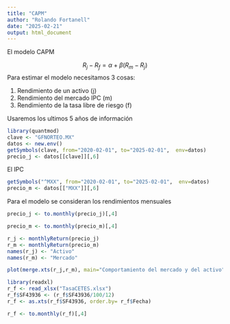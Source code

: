 ```yaml
---
title: "CAPM"
author: "Rolando Fortanell"
date: "2025-02-21"
output: html_document
---
```


El modelo CAPM 


$$ R_j-R_f=\alpha+\beta(R_m-R_j) $$
Para estimar el modelo necesitamos 3 cosas:

1) Rendimiento de un activo (j)
2) Rendimiento del mercado IPC (m)
3) Rendimiento de la tasa libre de riesgo (f)

Usaremos los ultimos 5 años de información

```r
library(quantmod)
clave <- "GFNORTEO.MX"
datos <- new.env()
getSymbols(clave, from="2020-02-01", to="2025-02-01",  env=datos)
precio_j <- datos[[clave]][,6]


```

El IPC

```r
getSymbols("^MXX", from="2020-02-01", to="2025-02-01",  env=datos)
precio_m <- datos[["MXX"]][,6]
```

Para el modelo se consideran los rendimientos mensuales

```r
precio_j <- to.monthly(precio_j)[,4]
```

```r
precio_m <- to.monthly(precio_m)[,4]
```

```r
r_j <- monthlyReturn(precio_j)
r_m <- monthlyReturn(precio_m)
names(r_j) <- "Activo"
names(r_m) <- "Mercado"

plot(merge.xts(r_j,r_m), main="Comportamiento del mercado y del activo", legend.loc="bottom")
```

```r
library(readxl)
r_f <- read_xlsx("TasaCETES.xlsx")
r_f$SF43936 <- (r_f$SF43936/100/12)
r_f <- as.xts(r_f$SF43936, order.by= r_f$Fecha)
```

```r
r_f <- to.monthly(r_f)[,4]
```

